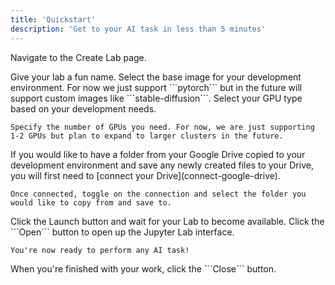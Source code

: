 ```yaml
---
title: 'Quickstart'
description: 'Get to your AI task in less than 5 minutes'
---
```


Navigate to the Create Lab page.


<Steps>
  <Step title="Name your Lab">
    Give your lab a fun name.
  </Step>
  <Step title="Select an Image">
    Select the base image for your development environment. For now we just support ```pytorch``` but in the future will support custom images like ```stable-diffusion```.
  </Step>
  <Step title="Configure your GPU(s)">
    Select your GPU type based on your development needs.

    Specify the number of GPUs you need. For now, we are just supporting 1-2 GPUs but plan to expand to larger clusters in the future.
  </Step>
  <Step title="Connect Google Drive (Optional)">
    If you would like to have a folder from your Google Drive copied to your development environment and save any newly created files to your Drive, you will first need to [connect your Drive](connect-google-drive).

    Once connected, toggle on the connection and select the folder you would like to copy from and save to.
  </Step>
  <Step title="Launch Lab">
    Click the Launch button and wait for your Lab to become available.
  </Step>
  <Step title="Open your Lab">
    Click the ```Open``` button to open up the Jupyter Lab interface.

    You're now ready to perform any AI task!
  </Step>
  <Step title="Close your Lab">
    When you're finished with your work, click the ```Close``` button.
  </Step>
</Steps>